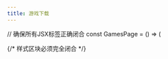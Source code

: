 ---
title: 游戏下载
---


// 确保所有JSX标签正确闭合
const GamesPage = () => (
  <main>
    {/* 样式区块必须完全闭合 */}
    <style>{`
      .games-container {
        display: grid;
        grid-template-columns: repeat(auto-fill, minmax(240px, 1fr));
        gap: 1.5rem;
        padding: 2rem 1rem;
        max-width: 1200px;
        margin: 0 auto;
      }
      
      @media (max-width: 480px) {
        .games-container {
          grid-template-columns: 1fr;
          padding: 1rem;
        }
      }
    `}</style>

    {/* 标题使用JSX语法 */}
    <h1>游戏中心</h1>

    {/* 确保数组遍历完全闭合 */}
    <div className="games-container">
      {GAMES.map((game) => (
        <GameCard 
          key={game.title}
          title={game.title}
          icon={game.icon}
          url={game.url}
        />  {/* 注意组件闭合 */}
      ))}
    </div>
  </main>
);